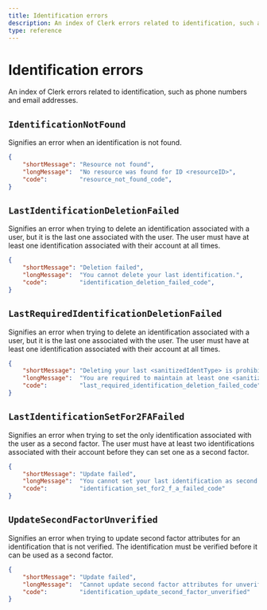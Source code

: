 ```yaml
---
title: Identification errors
description: An index of Clerk errors related to identification, such as phone numbers and email addresses.
type: reference
---
```


# Identification errors

An index of Clerk errors related to identification, such as phone numbers and email addresses.

## `IdentificationNotFound`

Signifies an error when an identification is not found.

```json
{
    "shortMessage": "Resource not found",
    "longMessage":  "No resource was found for ID <resourceID>",
    "code":         "resource_not_found_code",
}
```

## <code>LastIdentification<wbr />DeletionFailed</code>

Signifies an error when trying to delete an identification associated with a user, but it is the last one associated with the user. The user must have at least one identification associated with their account at all times.

```json
{
    "shortMessage": "Deletion failed",
    "longMessage":  "You cannot delete your last identification.",
    "code":         "identification_deletion_failed_code",
}
```

## <code>LastRequiredIdentification<wbr />DeletionFailed</code>

Signifies an error when trying to delete an identification associated with a user, but it is the last one associated with the user. The user must have at least one identification associated with their account at all times.

```json
{
    "shortMessage": "Deleting your last <sanitizedIdentType> is prohibited",
    "longMessage":  "You are required to maintain at least one <sanitizedIdentType> in your account at all times",
    "code":         "last_required_identification_deletion_failed_code",
}
```

## <code>LastIdentificationSet<wbr />For2FAFailed</code>

Signifies an error when trying to set the only identification associated with the user as a second factor. The user must have at least two identifications associated with their account before they can set one as a second factor.

```json
{
    "shortMessage": "Update failed",
    "longMessage":  "You cannot set your last identification as second factor.",
    "code":         "identification_set_for2_f_a_failed_code"
}
```

## <code>UpdateSecondFactor<wbr />Unverified</code>

Signifies an error when trying to update second factor attributes for an identification that is not verified. The identification must be verified before it can be used as a second factor.

```json
{
    "shortMessage": "Update failed",
    "longMessage":  "Cannot update second factor attributes for unverified identification",
    "code":         "identification_update_second_factor_unverified"
}
```
